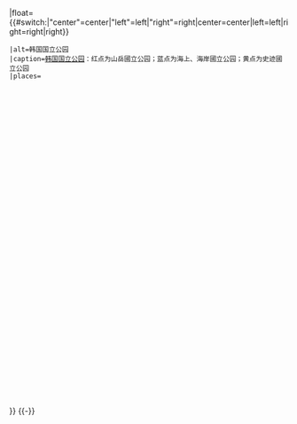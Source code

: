 <onlyinclude>{{Location map+|South Korea|width={{#if:{{{width|}}}|{{{width}}}|350}}|float={{#switch:{{{float|}}}|"center"=center|"left"=left|"right"=right|center=center|left=left|right=right|right}}
 |alt=韩国国立公园 
 |caption=[[韩国国立公园列表|韩国国立公园]]：红点为山岳國立公园；蓝点为海上、海岸國立公园；黄点为史迹國立公园{{Navbar|韩国国立公园位置地图|mini=1|nodiv=1|style=float:right}}
 |places=
  {{Location map~|South Korea |lat=37.660938|long=126.993354|position=left|mark=Red_pog.svg|marksize=6|label_size=80|alt= |label=<span style="WHITE-SPACE: nowrap">[[北漢山國立公園|<span style="WHITE-SPACE: nowrap; color:#000000">北漢山</span>]]</span>}}

  {{Location map~|South Korea |lat=35.680893|long=126.531392|position=left|mark=Blue_pog.svg|marksize=6|label_size=80|alt= |label=<span style="WHITE-SPACE: nowrap">[[邊山半島國立公園|<span style="WHITE-SPACE: nowrap; color:#000000">邊山半島</span>]]</span>}}

  {{Location map~|South Korea |lat=37.371690|long=128.050509|position=left|mark=Red_pog.svg|marksize=6|label_size=80|alt= |label=<span style="WHITE-SPACE: nowrap">[[雉岳山國立公園|<span style="WHITE-SPACE: nowrap; color:#000000">雉岳山</span>]]</span>}}

  {{Location map~|South Korea |lat=34.708203|long=125.901489|position=bottom|mark=Blue_pog.svg|marksize=6|label_size=80|alt= |label=<span style="WHITE-SPACE: nowrap">[[多島海海上國立公園|<span style="WHITE-SPACE: nowrap; color:#000000">多島海</span>]]</span>}}

  {{Location map~|South Korea |lat=35.824494|long=127.787476|position=top|mark=Red_pog.svg|marksize=6|label_size=80|alt= |label=<span style="WHITE-SPACE: nowrap">[[德裕山國立公園|<span style="WHITE-SPACE: nowrap; color:#000000">德裕山</span>]]</span>}}

  {{Location map~|South Korea |lat=35.779385|long=128.122559|position=right|mark=Red_pog.svg|marksize=6|label_size=80|alt= |label=<span style="WHITE-SPACE: nowrap">[[伽倻山國立公園|<span style="WHITE-SPACE: nowrap; color:#000000">伽倻山</span>]]</span>}}

  {{Location map~|South Korea |lat=35.867430|long=129.222565|position=right|mark=Yellow pog.svg|marksize=6|label_size=80|alt= |label=<span style="WHITE-SPACE: nowrap">[[慶州國立公園|<span style="WHITE-SPACE: nowrap; color:#000000">慶州</span>]]</span>}}

  {{Location map~|South Korea |lat=36.356057|long=127.212067|position=left|mark=Red_pog.svg|marksize=6|label_size=80|alt= |label=<span style="WHITE-SPACE: nowrap">[[雞龍山國立公園|<span style="WHITE-SPACE: nowrap; color:#000000">鸡龙山</span>]]</span>}}

  {{Location map~|South Korea |lat=33.366667|long=126.533333|position=right|mark=Red_pog.svg|marksize=6|label_size=80|alt= |label=<span style="WHITE-SPACE: nowrap">[[漢拏山國立公園|<span style="WHITE-SPACE: nowrap; color:#000000">漢拏山</span>]]</span>}}

  {{Location map~|South Korea |lat=34.758820|long=127.975960|position=bottom|mark=Blue_pog.svg|marksize=6|label_size=80|alt= |label=<span style="WHITE-SPACE: nowrap">[[閑麗海上國立公園|<span style="WHITE-SPACE: nowrap; color:#000000">閑麗</span>]]</span>}}

  {{Location map~|South Korea |lat=35.333333|long=127.716667|position=bottom|mark=Red_pog.svg|marksize=6|label_size=80|alt= |label=<span style="WHITE-SPACE: nowrap">[[智異山國立公園|<span style="WHITE-SPACE: nowrap; color:#000000">智異山</span>]]</span>}}

  {{Location map~|South Korea |lat=36.402218|long=129.187889|position=right|mark=Red_pog.svg|marksize=6|label_size=80|alt= |label=<span style="WHITE-SPACE: nowrap">[[周王山國立公園|<span style="WHITE-SPACE: nowrap; color:#000000">周王山</span>]]</span>}}

  {{Location map~|South Korea |lat=35.483333|long=126.883333|position=left|mark=Red_pog.svg|marksize=6|label_size=80|alt= |label=<span style="WHITE-SPACE: nowrap">[[內藏山國立公園|<span style="WHITE-SPACE: nowrap; color:#000000">內藏山</span>]]</span>}}

  {{Location map~|South Korea |lat=37.724030|long=128.599777|position=right|mark=Red_pog.svg|marksize=6|label_size=80|alt= |label=<span style="WHITE-SPACE: nowrap">[[五臺山國立公園|<span style="WHITE-SPACE: nowrap; color:#000000">五臺山</span>]]</span>}}
  {{Location map~|South Korea |lat=38.119546|long=128.465551|position=right|mark=Red_pog.svg|marksize=6|label_size=80|alt= |label=<span style="WHITE-SPACE: nowrap">[[雪嶽山國立公園|<span style="WHITE-SPACE: nowrap; color:#000000">雪嶽山</span>]]</span>}}
  {{Location map~|South Korea |lat=36.909725|long=128.459374|position=bottom|mark=Red_pog.svg|marksize=6|label_size=80|alt= |label=<span style="WHITE-SPACE: nowrap">[[小白山國立公園|<span style="WHITE-SPACE: nowrap; color:#000000">小白山</span>]]</span>}}

  {{Location map~|South Korea |lat=36.533333|long=127.900000|position=bottom|mark=Red_pog.svg|marksize=6|label_size=80|alt= |label=<span style="WHITE-SPACE: nowrap">[[俗離山國立公園|<span style="WHITE-SPACE: nowrap; color:#000000">俗離山</span>]]</span>}}

  {{Location map~|South Korea |lat=36.787120|long=126.143475|position=left|mark=Blue_pog.svg|marksize=6|label_size=80|alt= |label=<span style="WHITE-SPACE: nowrap">[[泰安海岸國立公園|<span style="WHITE-SPACE: nowrap; color:#000000">泰安</span>]]</span>}}

  {{Location map~|South Korea |lat=34.757310|long=126.680823|position=right|mark=Red_pog.svg|marksize=6|label_size=80|alt= |label=<span style="WHITE-SPACE: nowrap">[[月出山國立公園|<span style="WHITE-SPACE: nowrap; color:#000000">月出山</span>]]</span>}}

  {{Location map~|South Korea |lat=35.1256090|long=126.9927680|position=left|mark=Red_pog.svg|marksize=6|label_size=80|alt= |label=<span style="WHITE-SPACE: nowrap">[[無等山國立公園|<span style="WHITE-SPACE: nowrap; color:#000000">無等山</span>]]</span>}}

  {{Location map~|South Korea |lat=36.852005|long=128.197261|position=left|mark=Red_pog.svg|marksize=6|label_size=80|alt= |label=<span style="WHITE-SPACE: nowrap">[[月岳山國立公園|<span style="WHITE-SPACE: nowrap; color:#000000">月岳山</span>]]</span>}}

  {{Location map~|South Korea |lat=37.054500|long=128.916666|position=top|mark=Red_pog.svg|marksize=6|label_size=80|alt= |label=<span style="WHITE-SPACE: nowrap">[[太白山國立公園|<span style="WHITE-SPACE: nowrap; color:#000000">太白山</span>]]</span>}}

}}</onlyinclude><noinclude>
{{-}}<br>
{{Documentation}}
</noinclude>